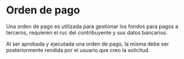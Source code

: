 
# Orden de pago

Una orden de pago es utilizada para gestionar los fondos para pagos a terceros, requieren el ruc del contribuyente y sus datos bancarios.

Al ser aprobada y ejecutada una orden de pago, la misma debe ser posteriormente rendida por el usuario que creo la solicitud.

<ReactPlayer playing={false} controls url="https://youtu.be/izOp9lCRt5c" />
